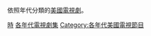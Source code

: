 依照年代分類的[[美國|美國]][[電視劇|電視劇]]。

[[Category:美國電視劇|時]]
[[Category:各年代電視劇集|]]
[[Category:各年代美國電視節目|Category:各年代美國電視節目]]